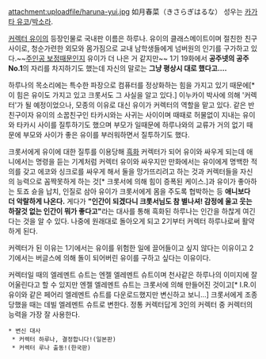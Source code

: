 attachment:uploadfile/haruna-yui.jpg
如月春菜（きさらぎはるな）
성우는 [[카가타 유코]]/[[박소라]].

[[커렉터 유이]]의 등장인물로 국내판 이름은 하루나. 유이의 클래스메이트이며 절친한 친구 사이로, 청순가련한 외모와 몸가짐으로 교내 남학생들에게 넘버원의 인기를 구가하고 있다.~~[[주인공 보정]]때문인지 유이가 더 나은 거 같지만~~ 1기 19화에서 '''공주넷의 공주 No.1'''의 자리를 차지하기도 했는데 자신의 말로는 '''그냥 평상시 대로 했다고....''' 

하루나의 목소리에는 특수한 파장으로 컴퓨터를 정상화하는 힘을 가지고 있기 때문에[* 이 힘은 유이도 가지고 있고 크롯서도 그 사실을 알고 있다.] 이누카이 박사에 의해 '커렉터'가 될 예정이었으나, 모종의 이유로 대신 유이가 커렉터의 역할을 맡고 있다. 같은 반 친구이자 유이의 소꿉친구인 타카시와는 사귀는 사이이며 때때로 허물없이 지내는 유이와 타카시 사이를 질투하기도 했으며 부모가 일때문에 하루나와의 교류가 거의 없기 때문에 부모와 사이가 좋은 유이를 부러워하면서 질투하기도 했다. 

크롯서에게 유이에 대한 질투를 이용당해 [[흑화]] 커렉터가 되어 유이와 싸우게 되는데 애니에서는 명령을 듣는 기계처럼 커렉터 유이와 싸우지만 만화에서는 유이에게 명백한 적의를 갖고 에코와 싱크로를 싸우게 해서 둘을 망가뜨리려고 하는 것과 커렉터들을 자신의 능력으로 꼼짝못하게 하는 것[* 크롯서에 의해 힘이 증폭된 케이스.]과 유이가 좋아하는 토죠 슌을 납치, 인질로 삼아 유이가 크롯서에게 몸을 주도록 협박하는 등 '''애니보다 더 악랄하게 나온다.''' 게다가 '''"인간이 되겠다니 크롯서님도 참 별나셔! 감정에 울고 웃는 하잘것 없는 인간이 뭐가 좋다고"'''라는 대사를 통해 흑화된 하루나는 인간을 하찮게 여긴다는 것을 알 수 있다. 나중에 원래대로 돌아오게 되고 2기부터 커렉터 하루나로써 활약하게 된다.
 
커렉터가 된 이유는 1기에서는 유이를 위험한 일에 끌어들이고 싶지 않다는 이유이고 2기에서는 버글스에 의해 돌이 되어버린 유이를 구하고 싶다는 이유이다. 

커렉터일 때의 엘레멘트 슈트는 엔젤 엘레멘트 슈트이며 천사같은 하루나의 이미지에 잘 어울린다고 할 수 있지만 엔젤 엘레멘트 슈트는 크롯서에 의해 만들어진 것이고[* I.R.이 유이와 같은 페어리 엘레멘트 슈트를 다운로드했지만 변신하고 보니...] 크롯서에게 조종당했을 때는 데빌 엘레멘트 슈트로 변한다. 정통 커렉터답게 3인의 커렉터 중 커렉터의 능력을 가장 잘 사용한다.

 * 변신 대사
  * 커렉터 하루나, 결정합니다!(일본판) 
  * 커렉터 루나 출동!(한국판)
